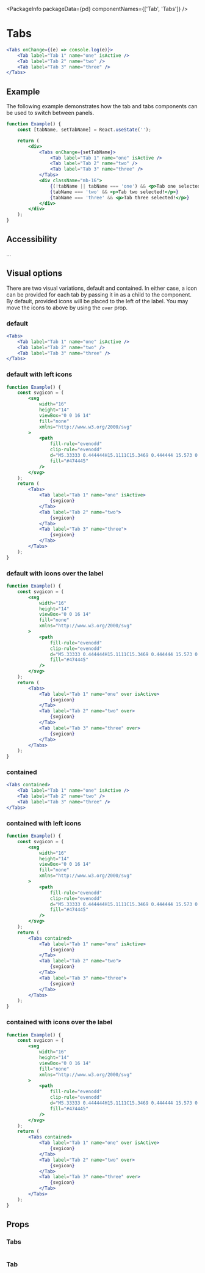 
<PackageInfo packageData={pd} componentNames={['Tab', 'Tabs']} />

# Tabs

```jsx example
<Tabs onChange={(e) => console.log(e)}>
    <Tab label="Tab 1" name="one" isActive />
    <Tab label="Tab 2" name="two" />
    <Tab label="Tab 3" name="three" />
</Tabs>
```

## Example

The following example demonstrates how the tab and tabs components can be used
to switch between panels.

```jsx example
function Example() {
    const [tabName, setTabName] = React.useState('');

    return (
        <div>
            <Tabs onChange={setTabName}>
                <Tab label="Tab 1" name="one" isActive />
                <Tab label="Tab 2" name="two" />
                <Tab label="Tab 3" name="three" />
            </Tabs>
            <div className="mb-16">
                {(!tabName || tabName === 'one') && <p>Tab one selected!</p>}
                {tabName === 'two' && <p>Tab two selected!</p>}
                {tabName === 'three' && <p>Tab three selected!</p>}
            </div>
        </div>
    );
}
```

## Accessibility

...

## Visual options

There are two visual variations, default and contained. In either case, a icon
can be provided for each tab by passing it in as a child to the component. By
default, provided icons will be placed to the left of the label. You may move
the icons to above by using the `over` prop.

### default

```jsx example
<Tabs>
    <Tab label="Tab 1" name="one" isActive />
    <Tab label="Tab 2" name="two" />
    <Tab label="Tab 3" name="three" />
</Tabs>
```

### default with left icons

```jsx example
function Example() {
    const svgicon = (
        <svg
            width="16"
            height="14"
            viewBox="0 0 16 14"
            fill="none"
            xmlns="http://www.w3.org/2000/svg"
        >
            <path
                fill-rule="evenodd"
                clip-rule="evenodd"
                d="M5.33333 0.444444H15.1111C15.3469 0.444444 15.573 0.538095 15.7397 0.704794C15.9064 0.871493 16 1.09759 16 1.33333C16 1.56908 15.9064 1.79517 15.7397 1.96187C15.573 2.12857 15.3469 2.22222 15.1111 2.22222H5.33333C5.09759 2.22222 4.87149 2.12857 4.70479 1.96187C4.53809 1.79517 4.44444 1.56908 4.44444 1.33333C4.44444 1.09759 4.53809 0.871493 4.70479 0.704794C4.87149 0.538095 5.09759 0.444444 5.33333 0.444444ZM5.33333 5.77778H15.1111C15.3469 5.77778 15.573 5.87143 15.7397 6.03813C15.9064 6.20483 16 6.43092 16 6.66667C16 6.90241 15.9064 7.12851 15.7397 7.29521C15.573 7.46191 15.3469 7.55556 15.1111 7.55556H5.33333C5.09759 7.55556 4.87149 7.46191 4.70479 7.29521C4.53809 7.12851 4.44444 6.90241 4.44444 6.66667C4.44444 6.43092 4.53809 6.20483 4.70479 6.03813C4.87149 5.87143 5.09759 5.77778 5.33333 5.77778ZM5.33333 11.1111H15.1111C15.3469 11.1111 15.573 11.2048 15.7397 11.3715C15.9064 11.5382 16 11.7643 16 12C16 12.2357 15.9064 12.4618 15.7397 12.6285C15.573 12.7952 15.3469 12.8889 15.1111 12.8889H5.33333C5.09759 12.8889 4.87149 12.7952 4.70479 12.6285C4.53809 12.4618 4.44444 12.2357 4.44444 12C4.44444 11.7643 4.53809 11.5382 4.70479 11.3715C4.87149 11.2048 5.09759 11.1111 5.33333 11.1111ZM1.33333 5.33333C1.68696 5.33333 2.02609 5.47381 2.27614 5.72386C2.52619 5.97391 2.66667 6.31304 2.66667 6.66667C2.66667 7.02029 2.52619 7.35943 2.27614 7.60948C2.02609 7.85952 1.68696 8 1.33333 8C0.979711 8 0.640573 7.85952 0.390524 7.60948C0.140476 7.35943 0 7.02029 0 6.66667C0 6.31304 0.140476 5.97391 0.390524 5.72386C0.640573 5.47381 0.979711 5.33333 1.33333 5.33333ZM1.33333 10.6667C1.68696 10.6667 2.02609 10.8071 2.27614 11.0572C2.52619 11.3072 2.66667 11.6464 2.66667 12C2.66667 12.3536 2.52619 12.6928 2.27614 12.9428C2.02609 13.1929 1.68696 13.3333 1.33333 13.3333C0.979711 13.3333 0.640573 13.1929 0.390524 12.9428C0.140476 12.6928 0 12.3536 0 12C0 11.6464 0.140476 11.3072 0.390524 11.0572C0.640573 10.8071 0.979711 10.6667 1.33333 10.6667ZM1.33333 0C1.68696 0 2.02609 0.140476 2.27614 0.390524C2.52619 0.640573 2.66667 0.979711 2.66667 1.33333C2.66667 1.68696 2.52619 2.02609 2.27614 2.27614C2.02609 2.52619 1.68696 2.66667 1.33333 2.66667C0.979711 2.66667 0.640573 2.52619 0.390524 2.27614C0.140476 2.02609 0 1.68696 0 1.33333C0 0.979711 0.140476 0.640573 0.390524 0.390524C0.640573 0.140476 0.979711 0 1.33333 0Z"
                fill="#474445"
            />
        </svg>
    );
    return (
        <Tabs>
            <Tab label="Tab 1" name="one" isActive>
                {svgicon}
            </Tab>
            <Tab label="Tab 2" name="two">
                {svgicon}
            </Tab>
            <Tab label="Tab 3" name="three">
                {svgicon}
            </Tab>
        </Tabs>
    );
}
```

### default with icons over the label

```jsx example
function Example() {
    const svgicon = (
        <svg
            width="16"
            height="14"
            viewBox="0 0 16 14"
            fill="none"
            xmlns="http://www.w3.org/2000/svg"
        >
            <path
                fill-rule="evenodd"
                clip-rule="evenodd"
                d="M5.33333 0.444444H15.1111C15.3469 0.444444 15.573 0.538095 15.7397 0.704794C15.9064 0.871493 16 1.09759 16 1.33333C16 1.56908 15.9064 1.79517 15.7397 1.96187C15.573 2.12857 15.3469 2.22222 15.1111 2.22222H5.33333C5.09759 2.22222 4.87149 2.12857 4.70479 1.96187C4.53809 1.79517 4.44444 1.56908 4.44444 1.33333C4.44444 1.09759 4.53809 0.871493 4.70479 0.704794C4.87149 0.538095 5.09759 0.444444 5.33333 0.444444ZM5.33333 5.77778H15.1111C15.3469 5.77778 15.573 5.87143 15.7397 6.03813C15.9064 6.20483 16 6.43092 16 6.66667C16 6.90241 15.9064 7.12851 15.7397 7.29521C15.573 7.46191 15.3469 7.55556 15.1111 7.55556H5.33333C5.09759 7.55556 4.87149 7.46191 4.70479 7.29521C4.53809 7.12851 4.44444 6.90241 4.44444 6.66667C4.44444 6.43092 4.53809 6.20483 4.70479 6.03813C4.87149 5.87143 5.09759 5.77778 5.33333 5.77778ZM5.33333 11.1111H15.1111C15.3469 11.1111 15.573 11.2048 15.7397 11.3715C15.9064 11.5382 16 11.7643 16 12C16 12.2357 15.9064 12.4618 15.7397 12.6285C15.573 12.7952 15.3469 12.8889 15.1111 12.8889H5.33333C5.09759 12.8889 4.87149 12.7952 4.70479 12.6285C4.53809 12.4618 4.44444 12.2357 4.44444 12C4.44444 11.7643 4.53809 11.5382 4.70479 11.3715C4.87149 11.2048 5.09759 11.1111 5.33333 11.1111ZM1.33333 5.33333C1.68696 5.33333 2.02609 5.47381 2.27614 5.72386C2.52619 5.97391 2.66667 6.31304 2.66667 6.66667C2.66667 7.02029 2.52619 7.35943 2.27614 7.60948C2.02609 7.85952 1.68696 8 1.33333 8C0.979711 8 0.640573 7.85952 0.390524 7.60948C0.140476 7.35943 0 7.02029 0 6.66667C0 6.31304 0.140476 5.97391 0.390524 5.72386C0.640573 5.47381 0.979711 5.33333 1.33333 5.33333ZM1.33333 10.6667C1.68696 10.6667 2.02609 10.8071 2.27614 11.0572C2.52619 11.3072 2.66667 11.6464 2.66667 12C2.66667 12.3536 2.52619 12.6928 2.27614 12.9428C2.02609 13.1929 1.68696 13.3333 1.33333 13.3333C0.979711 13.3333 0.640573 13.1929 0.390524 12.9428C0.140476 12.6928 0 12.3536 0 12C0 11.6464 0.140476 11.3072 0.390524 11.0572C0.640573 10.8071 0.979711 10.6667 1.33333 10.6667ZM1.33333 0C1.68696 0 2.02609 0.140476 2.27614 0.390524C2.52619 0.640573 2.66667 0.979711 2.66667 1.33333C2.66667 1.68696 2.52619 2.02609 2.27614 2.27614C2.02609 2.52619 1.68696 2.66667 1.33333 2.66667C0.979711 2.66667 0.640573 2.52619 0.390524 2.27614C0.140476 2.02609 0 1.68696 0 1.33333C0 0.979711 0.140476 0.640573 0.390524 0.390524C0.640573 0.140476 0.979711 0 1.33333 0Z"
                fill="#474445"
            />
        </svg>
    );
    return (
        <Tabs>
            <Tab label="Tab 1" name="one" over isActive>
                {svgicon}
            </Tab>
            <Tab label="Tab 2" name="two" over>
                {svgicon}
            </Tab>
            <Tab label="Tab 3" name="three" over>
                {svgicon}
            </Tab>
        </Tabs>
    );
}
```

### contained

```jsx example
<Tabs contained>
    <Tab label="Tab 1" name="one" isActive />
    <Tab label="Tab 2" name="two" />
    <Tab label="Tab 3" name="three" />
</Tabs>
```

### contained with left icons

```jsx example
function Example() {
    const svgicon = (
        <svg
            width="16"
            height="14"
            viewBox="0 0 16 14"
            fill="none"
            xmlns="http://www.w3.org/2000/svg"
        >
            <path
                fill-rule="evenodd"
                clip-rule="evenodd"
                d="M5.33333 0.444444H15.1111C15.3469 0.444444 15.573 0.538095 15.7397 0.704794C15.9064 0.871493 16 1.09759 16 1.33333C16 1.56908 15.9064 1.79517 15.7397 1.96187C15.573 2.12857 15.3469 2.22222 15.1111 2.22222H5.33333C5.09759 2.22222 4.87149 2.12857 4.70479 1.96187C4.53809 1.79517 4.44444 1.56908 4.44444 1.33333C4.44444 1.09759 4.53809 0.871493 4.70479 0.704794C4.87149 0.538095 5.09759 0.444444 5.33333 0.444444ZM5.33333 5.77778H15.1111C15.3469 5.77778 15.573 5.87143 15.7397 6.03813C15.9064 6.20483 16 6.43092 16 6.66667C16 6.90241 15.9064 7.12851 15.7397 7.29521C15.573 7.46191 15.3469 7.55556 15.1111 7.55556H5.33333C5.09759 7.55556 4.87149 7.46191 4.70479 7.29521C4.53809 7.12851 4.44444 6.90241 4.44444 6.66667C4.44444 6.43092 4.53809 6.20483 4.70479 6.03813C4.87149 5.87143 5.09759 5.77778 5.33333 5.77778ZM5.33333 11.1111H15.1111C15.3469 11.1111 15.573 11.2048 15.7397 11.3715C15.9064 11.5382 16 11.7643 16 12C16 12.2357 15.9064 12.4618 15.7397 12.6285C15.573 12.7952 15.3469 12.8889 15.1111 12.8889H5.33333C5.09759 12.8889 4.87149 12.7952 4.70479 12.6285C4.53809 12.4618 4.44444 12.2357 4.44444 12C4.44444 11.7643 4.53809 11.5382 4.70479 11.3715C4.87149 11.2048 5.09759 11.1111 5.33333 11.1111ZM1.33333 5.33333C1.68696 5.33333 2.02609 5.47381 2.27614 5.72386C2.52619 5.97391 2.66667 6.31304 2.66667 6.66667C2.66667 7.02029 2.52619 7.35943 2.27614 7.60948C2.02609 7.85952 1.68696 8 1.33333 8C0.979711 8 0.640573 7.85952 0.390524 7.60948C0.140476 7.35943 0 7.02029 0 6.66667C0 6.31304 0.140476 5.97391 0.390524 5.72386C0.640573 5.47381 0.979711 5.33333 1.33333 5.33333ZM1.33333 10.6667C1.68696 10.6667 2.02609 10.8071 2.27614 11.0572C2.52619 11.3072 2.66667 11.6464 2.66667 12C2.66667 12.3536 2.52619 12.6928 2.27614 12.9428C2.02609 13.1929 1.68696 13.3333 1.33333 13.3333C0.979711 13.3333 0.640573 13.1929 0.390524 12.9428C0.140476 12.6928 0 12.3536 0 12C0 11.6464 0.140476 11.3072 0.390524 11.0572C0.640573 10.8071 0.979711 10.6667 1.33333 10.6667ZM1.33333 0C1.68696 0 2.02609 0.140476 2.27614 0.390524C2.52619 0.640573 2.66667 0.979711 2.66667 1.33333C2.66667 1.68696 2.52619 2.02609 2.27614 2.27614C2.02609 2.52619 1.68696 2.66667 1.33333 2.66667C0.979711 2.66667 0.640573 2.52619 0.390524 2.27614C0.140476 2.02609 0 1.68696 0 1.33333C0 0.979711 0.140476 0.640573 0.390524 0.390524C0.640573 0.140476 0.979711 0 1.33333 0Z"
                fill="#474445"
            />
        </svg>
    );
    return (
        <Tabs contained>
            <Tab label="Tab 1" name="one" isActive>
                {svgicon}
            </Tab>
            <Tab label="Tab 2" name="two">
                {svgicon}
            </Tab>
            <Tab label="Tab 3" name="three">
                {svgicon}
            </Tab>
        </Tabs>
    );
}
```

### contained with icons over the label

```jsx example
function Example() {
    const svgicon = (
        <svg
            width="16"
            height="14"
            viewBox="0 0 16 14"
            fill="none"
            xmlns="http://www.w3.org/2000/svg"
        >
            <path
                fill-rule="evenodd"
                clip-rule="evenodd"
                d="M5.33333 0.444444H15.1111C15.3469 0.444444 15.573 0.538095 15.7397 0.704794C15.9064 0.871493 16 1.09759 16 1.33333C16 1.56908 15.9064 1.79517 15.7397 1.96187C15.573 2.12857 15.3469 2.22222 15.1111 2.22222H5.33333C5.09759 2.22222 4.87149 2.12857 4.70479 1.96187C4.53809 1.79517 4.44444 1.56908 4.44444 1.33333C4.44444 1.09759 4.53809 0.871493 4.70479 0.704794C4.87149 0.538095 5.09759 0.444444 5.33333 0.444444ZM5.33333 5.77778H15.1111C15.3469 5.77778 15.573 5.87143 15.7397 6.03813C15.9064 6.20483 16 6.43092 16 6.66667C16 6.90241 15.9064 7.12851 15.7397 7.29521C15.573 7.46191 15.3469 7.55556 15.1111 7.55556H5.33333C5.09759 7.55556 4.87149 7.46191 4.70479 7.29521C4.53809 7.12851 4.44444 6.90241 4.44444 6.66667C4.44444 6.43092 4.53809 6.20483 4.70479 6.03813C4.87149 5.87143 5.09759 5.77778 5.33333 5.77778ZM5.33333 11.1111H15.1111C15.3469 11.1111 15.573 11.2048 15.7397 11.3715C15.9064 11.5382 16 11.7643 16 12C16 12.2357 15.9064 12.4618 15.7397 12.6285C15.573 12.7952 15.3469 12.8889 15.1111 12.8889H5.33333C5.09759 12.8889 4.87149 12.7952 4.70479 12.6285C4.53809 12.4618 4.44444 12.2357 4.44444 12C4.44444 11.7643 4.53809 11.5382 4.70479 11.3715C4.87149 11.2048 5.09759 11.1111 5.33333 11.1111ZM1.33333 5.33333C1.68696 5.33333 2.02609 5.47381 2.27614 5.72386C2.52619 5.97391 2.66667 6.31304 2.66667 6.66667C2.66667 7.02029 2.52619 7.35943 2.27614 7.60948C2.02609 7.85952 1.68696 8 1.33333 8C0.979711 8 0.640573 7.85952 0.390524 7.60948C0.140476 7.35943 0 7.02029 0 6.66667C0 6.31304 0.140476 5.97391 0.390524 5.72386C0.640573 5.47381 0.979711 5.33333 1.33333 5.33333ZM1.33333 10.6667C1.68696 10.6667 2.02609 10.8071 2.27614 11.0572C2.52619 11.3072 2.66667 11.6464 2.66667 12C2.66667 12.3536 2.52619 12.6928 2.27614 12.9428C2.02609 13.1929 1.68696 13.3333 1.33333 13.3333C0.979711 13.3333 0.640573 13.1929 0.390524 12.9428C0.140476 12.6928 0 12.3536 0 12C0 11.6464 0.140476 11.3072 0.390524 11.0572C0.640573 10.8071 0.979711 10.6667 1.33333 10.6667ZM1.33333 0C1.68696 0 2.02609 0.140476 2.27614 0.390524C2.52619 0.640573 2.66667 0.979711 2.66667 1.33333C2.66667 1.68696 2.52619 2.02609 2.27614 2.27614C2.02609 2.52619 1.68696 2.66667 1.33333 2.66667C0.979711 2.66667 0.640573 2.52619 0.390524 2.27614C0.140476 2.02609 0 1.68696 0 1.33333C0 0.979711 0.140476 0.640573 0.390524 0.390524C0.640573 0.140476 0.979711 0 1.33333 0Z"
                fill="#474445"
            />
        </svg>
    );
    return (
        <Tabs contained>
            <Tab label="Tab 1" name="one" over isActive>
                {svgicon}
            </Tab>
            <Tab label="Tab 2" name="two" over>
                {svgicon}
            </Tab>
            <Tab label="Tab 3" name="three" over>
                {svgicon}
            </Tab>
        </Tabs>
    );
}
```

## Props

### Tabs

```props packages/tabs/src/component-tabs.tsx

```

### Tab

```props packages/tabs/src/component-tab.tsx

```
